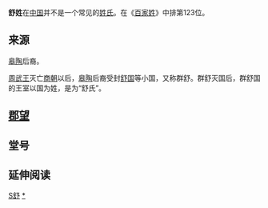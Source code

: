 {{姓氏
|姓氏=舒
|拼音=Shū
|中国大陆=Shu
|台湾=Shu
|香港=Shu
|澳门=
|新加坡=
|马来西亚=
|越南=Thư
|韩国=
|反切=
|同音字=
|堂号=
|郡望=[[京兆郡|京兆郡]]
}}

'''舒姓'''在[[中国|中国]]并不是一个常见的[[姓氏|姓氏]]。在《[[百家姓|百家姓]]》中排第123位。

== 来源 ==
[[皋陶|皋陶]]后裔。

[[周武王|周武王]]灭亡[[商朝|商朝]]以后，[[皋陶|皋陶]]后裔受封[[舒国|舒国]]等小国，又称群舒。群舒灭国后，群舒国的王室以国为姓，是为“舒氏”。

== [[郡望|郡望]] ==

== 堂号 ==

== 延伸阅读 ==
{{Wikisource further reading}}

{{姓氏小作品}}

[[Category:漢姓|S舒]]
[[Category:舒姓|*]]